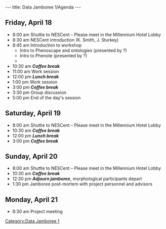 ---
title: Data Jamboree 1/Agenda
---

==Friday, April 18==

* 8:00 am Shuttle to NESCent – Please meet in the Millennium Hotel Lobby
* 8:30 am  NESCent introduction (K. Smith, J. Sturkey)
* 8:45 am Introduction to workshop
** Intro to Phenoscape and ontologies (presented by ?)
** Intro to Phenote (presented by ?)
**
* 10:30 am '''''Coffee break'''''
* 11:00 am Work session
* 12:00 pm '''''Lunch break'''''
* 1:00 pm Work session
* 3:00 pm '''''Coffee break'''''
* 3:30 pm Group discussion
* 5:00 pm End of the day's session

==Saturday, April 19==

* 8:00 am Shuttle to NESCent – Please meet in the Millennium Hotel Lobby
* 10:30 am '''''Coffee break'''''
* 12:00 pm '''''Lunch break'''''
* 3:00 pm '''''Coffee break'''''

==Sunday, April 20==

* 8:00 am Shuttle to NESCent – Please meet in the Millennium Hotel Lobby
* 10:30 am '''''Coffee break'''''
* 12:30 pm '''''Adjourn jamboree''''', morphological participants depart
* 1:30 pm Jamboree post-mortem with project personnel and advisors

==Monday, April 21==

[[Category:Data Jamboree 1]]
* 8:30 am Project meeting